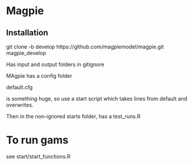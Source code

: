 # Magpie

## Installation

git clone -b develop https://github.com/magpiemodel/magpie.git magpie_develop

Has input and output folders in gitignore

MAgpie has a config folder

default.cfg

is something huge, so use a start script which takes lines from default and overwrites.

Then in the non-ignored starts folder, has a test_runs.R

# To run gams

see start/start_functions.R
